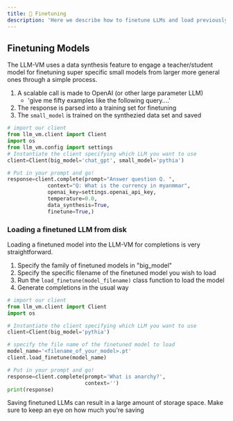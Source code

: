 ```yaml
---
title: 🎻 Finetuning
description: 'Here we describe how to finetune LLMs and load previously trained models'
---
```


## Finetuning Models
The LLM-VM uses a data synthesis feature to engage a teacher/student model for finetuning super specific small models from larger more general ones through a simple process.

1. A scalable call is made to OpenAI (or other large parameter LLM)
   - 'give me fifty examples like the following query....'
2. The response is parsed into a training set for finetuning
3. The ```small_model``` is trained on the synthezied data set and saved

```python Finetuning a Model
# import our client
from llm_vm.client import Client
import os
from llm_vm.config import settings
# Instantiate the client specifying which LLM you want to use
client=Client(big_model='chat_gpt', small_model='pythia')

# Put in your prompt and go!
response=client.complete(prompt="Answer question Q. ",
			 context="Q: What is the currency in myanmmar",
			 openai_key=settings.openai_api_key,
			 temperature=0.0,
			 data_synthesis=True,
			 finetune=True,)
```

### Loading a finetuned LLM from disk
Loading a finetuned model into the LLM-VM for completions is very straightforward.

1. Specify the family of finetuned models in "big_model"
2. Specify the specific filename of the finetuned model you wish to load
3. Run the ```load_finetune(model_filename)``` class function to load the model
4. Generate completions in the usual way
```python Loading a Finetuned Model
# import our client
from llm_vm.client import Client
import os

# Instantiate the client specifying which LLM you want to use
client=Client(big_model='pythia')

# specify the file name of the finetuned model to load
model_name='<filename_of_your_model>.pt'
client.load_finetune(model_name)

# Put in your prompt and go!
response=client.complete(prompt='What is anarchy?',
                         context='')
print(response)
```

<Warning>Saving finetuned LLMs can result in a large amount of storage space. Make sure to keep an eye on how much you're saving</Warning>


<Snippet file="github.mdx" />